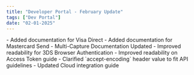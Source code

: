 ```yaml
---
title: "Developer Portal - February Update"
tags: ["Dev Portal"]
date: "02-01-2025"
---
```


<ReleaseNoteSection title="REST Documentation">
    <ReleaseNoteDetail type="added">
      - Added documentation for Visa Direct
      - Added documentation for Mastercard Send
    </ReleaseNoteDetail>
    <ReleaseNoteDetail type="changed">
      - Multi-Capture Documentation Updated
      - Improved readability for 3DS Browser Authentication
      - Improved readability on Access Token guide
      - Clarified `accept-encoding` header value to fit API guidelines
      - Updated Cloud integration guide
    </ReleaseNoteDetail>
</ReleaseNoteSection>
